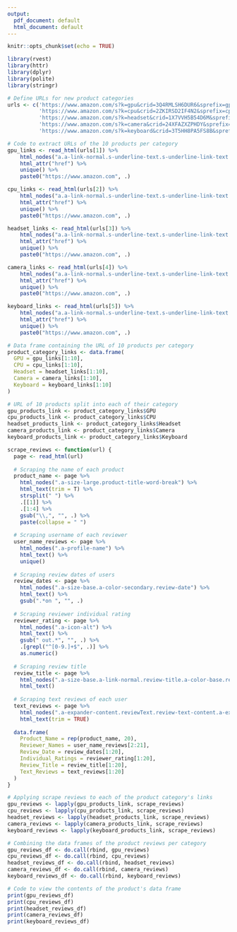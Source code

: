```yaml
---
output:
  pdf_document: default
  html_document: default
---
```

```r
knitr::opts_chunk$set(echo = TRUE)
```

```r
library(rvest)
library(httr)
library(dplyr)
library(polite)
library(stringr)

# Define URLs for new product categories
urls <- c('https://www.amazon.com/s?k=gpu&crid=3Q4RMLSH6DUR6&sprefix=gpu%2Caps%2C487&ref=nb_sb_ss_ts-doa-p_3_9', 
          'https://www.amazon.com/s?k=cpu&crid=2ZKIRSD2IF4N2&sprefix=cpu%2Caps%2C520&ref=nb_sb_noss_2',
          'https://www.amazon.com/s?k=headset&crid=1X7VVH5B54D6M&sprefix=headset%2Caps%2C523&ref=nb_sb_noss_2',
          'https://www.amazon.com/s?k=camera&crid=24XFAZXZPHDY&sprefix=camera%2Caps%2C512&ref=nb_sb_noss_2',
          'https://www.amazon.com/s?k=keyboard&crid=3T5HH8PA5FS8B&sprefix=keyboard%2Caps%2C512&ref=nb_sb_noss_2')

```


```r
# Code to extract URLs of the 10 products per category
gpu_links <- read_html(urls[1]) %>%
    html_nodes("a.a-link-normal.s-underline-text.s-underline-link-text.s-link-style.a-text-normal") %>%
    html_attr("href") %>%
    unique() %>%
    paste0("https://www.amazon.com", .)

cpu_links <- read_html(urls[2]) %>%
    html_nodes("a.a-link-normal.s-underline-text.s-underline-link-text.s-link-style.a-text-normal") %>%
    html_attr("href") %>%
    unique() %>%
    paste0("https://www.amazon.com", .)

headset_links <- read_html(urls[3]) %>%
    html_nodes("a.a-link-normal.s-underline-text.s-underline-link-text.s-link-style.a-text-normal") %>%
    html_attr("href") %>%
    unique() %>%
    paste0("https://www.amazon.com", .)

camera_links <- read_html(urls[4]) %>%
    html_nodes("a.a-link-normal.s-underline-text.s-underline-link-text.s-link-style.a-text-normal") %>%
    html_attr("href") %>%
    unique() %>%
    paste0("https://www.amazon.com", .)

keyboard_links <- read_html(urls[5]) %>%
    html_nodes("a.a-link-normal.s-underline-text.s-underline-link-text.s-link-style.a-text-normal") %>%
    html_attr("href") %>%
    unique() %>%
    paste0("https://www.amazon.com", .)

# Data frame containing the URL of 10 products per category
product_category_links <- data.frame(
  GPU = gpu_links[1:10],
  CPU = cpu_links[1:10],
  Headset = headset_links[1:10],
  Camera = camera_links[1:10],
  Keyboard = keyboard_links[1:10]
)

```


```r
# URL of 10 products split into each of their category
gpu_products_link <- product_category_links$GPU
cpu_products_link <- product_category_links$CPU
headset_products_link <- product_category_links$Headset
camera_products_link <- product_category_links$Camera
keyboard_products_link <- product_category_links$Keyboard
```

```r
scrape_reviews <- function(url) {
  page <- read_html(url)
          
  # Scraping the name of each product          
  product_name <- page %>%
    html_nodes(".a-size-large.product-title-word-break") %>%
    html_text(trim = T) %>%
    strsplit(" ") %>%
    .[[1]] %>%
    .[1:4] %>%
    gsub("\\,", "", .) %>%
    paste(collapse = " ")  
  
  # Scraping username of each reviewer
  user_name_reviews <- page %>%
    html_nodes(".a-profile-name") %>%
    html_text() %>%
    unique()
  
  # Scraping review dates of users
  review_dates <- page %>%
    html_nodes(".a-size-base.a-color-secondary.review-date") %>%
    html_text() %>%
    gsub(".*on ", "", .)
  
  # Scraping reviewer individual rating
  reviewer_rating <- page %>%
    html_nodes(".a-icon-alt") %>%
    html_text() %>%
    gsub(" out.*", "", .) %>%
    .[grepl("^[0-9.]+$", .)] %>%
    as.numeric()
  
  # Scraping review title
  review_title <- page %>%
    html_nodes(".a-size-base.a-link-normal.review-title.a-color-base.review-title-content.a-text-bold span:nth-of-type(2)") %>%
    html_text()
  
  # Scraping text reviews of each user
  text_reviews <- page %>%
    html_nodes(".a-expander-content.reviewText.review-text-content.a-expander-partial-collapse-content") %>%
    html_text(trim = TRUE)
    
  data.frame(
    Product_Name = rep(product_name, 20),
    Reviewer_Names = user_name_reviews[2:21],
    Review_Date = review_dates[1:20],
    Individual_Ratings = reviewer_rating[1:20],
    Review_Title = review_title[1:20],
    Text_Reviews = text_reviews[1:20]
  )
}

# Applying scrape reviews to each of the product category's links
gpu_reviews <- lapply(gpu_products_link, scrape_reviews)
cpu_reviews <- lapply(cpu_products_link, scrape_reviews)
headset_reviews <- lapply(headset_products_link, scrape_reviews)
camera_reviews <- lapply(camera_products_link, scrape_reviews)
keyboard_reviews <- lapply(keyboard_products_link, scrape_reviews)

```

```r
# Combining the data frames of the product reviews per category
gpu_reviews_df <- do.call(rbind, gpu_reviews)
cpu_reviews_df <- do.call(rbind, cpu_reviews)
headset_reviews_df <- do.call(rbind, headset_reviews)
camera_reviews_df <- do.call(rbind, camera_reviews)
keyboard_reviews_df <- do.call(rbind, keyboard_reviews)
```

```r
# Code to view the contents of the product's data frame
print(gpu_reviews_df)
print(cpu_reviews_df)
print(headset_reviews_df)
print(camera_reviews_df)
print(keyboard_reviews_df)
```